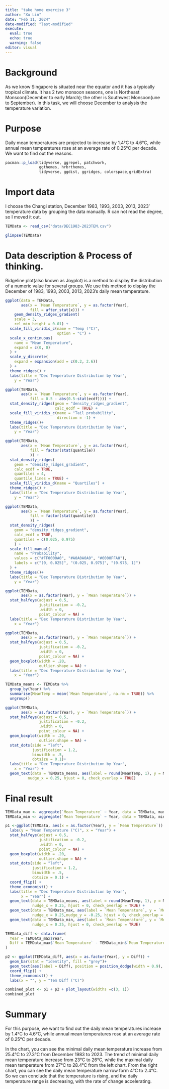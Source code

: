```yaml
---
title: "take home exercise 3"
author: "Xu Lin"
date: "Feb 11, 2024"
date-modified: "last-modified"
execute: 
  eval: true
  echo: true
  warning: false
editor: visual
---
```


# Background

As we know Singapore is situated near the equator and it has a typically tropical climate. It has 2 two monsoon seasons, one is Northeast Monsoon(December to early March); the other is Southwest Monsoon(une to September). In this task, we will choose December to analysis the temperature variation.

# Purpose

Daily mean temperatures are projected to increase by 1.4°C to 4.6°C, while annual mean temperatures rose at an average rate of 0.25°C per decade. We want to find out the reasons.

```r
pacman::p_load(tidyverse, ggrepel, patchwork, 
               ggthemes, hrbrthemes,
               tidyverse, ggdist, ggridges, colorspace,gridExtra)
```

# Import data

I choose the Changi station, December 1983, 1993, 2003, 2013, 2023' temperature data by grouping the data manually. R can not read the degree, so I moved it out.

```r
TEMData <- read_csv("data/DEC1983-2023TEM.csv") 
```

```r
glimpse(TEMData)
```

# Data description &  Process of thinking.

Ridgeline plot(also known as Joyplot) is a method to display the distribution of a numeric value for several groups. We use this method to display the December of 1983, 1993, 2003, 2013, 2023's daily mean temperature.

```r
ggplot(data = TEMData, 
       aes(x = `Mean Temperature`, y = as.factor(Year), 
           fill = after_stat(x))) + 
    geom_density_ridges_gradient(
    scale = 3,
    rel_min_height = 0.01) +
  scale_fill_viridis_c(name = "Temp (°C)",
                       option = "C") +
  scale_x_continuous(
    name = "Mean Temperature",
    expand = c(0, 0)
  ) +
  scale_y_discrete(
    expand = expansion(add = c(0.2, 2.6))
  ) +
  theme_ridges() +
  labs(title = "Dec Temperature Distribution by Year",
    y = "Year")
```

```r
ggplot(TEMData,
       aes(x = `Mean Temperature`, y = as.factor(Year), 
           fill = 0.5 - abs(0.5-stat(ecdf)))) +
  stat_density_ridges(geom = "density_ridges_gradient", 
                      calc_ecdf = TRUE) +
  scale_fill_viridis_c(name = "Tail probability",
                       direction = -1) +
  theme_ridges()+
  labs(title = "Dec Temperature Distribution by Year",
    y = "Year")
```

```r
ggplot(TEMData,
       aes(x = `Mean Temperature`, y = as.factor(Year),
           fill = factor(stat(quantile))
           )) +
  stat_density_ridges(
    geom = "density_ridges_gradient",
    calc_ecdf = TRUE, 
    quantiles = 4,
    quantile_lines = TRUE) +
  scale_fill_viridis_d(name = "Quartiles") +
  theme_ridges() +
  labs(title = "Dec Temperature Distribution by Year",
    y = "Year")
```

```r
ggplot(TEMData,
       aes(x = `Mean Temperature`, y = as.factor(Year), 
           fill = factor(stat(quantile))
           )) +
  stat_density_ridges(
    geom = "density_ridges_gradient",
    calc_ecdf = TRUE, 
    quantiles = c(0.025, 0.975)
    ) +
  scale_fill_manual(
    name = "Probability",
    values = c("#FF0000A0", "#A0A0A0A0", "#0000FFA0"),
    labels = c("(0, 0.025]", "(0.025, 0.975]", "(0.975, 1]")
  ) +
  theme_ridges()+
  labs(title = "Dec Temperature Distribution by Year",
    y = "Year")
```

```r
ggplot(TEMData,
       aes(x = as.factor(Year), y = `Mean Temperature`)) +
  stat_halfeye(adjust = 0.5,
               justification = -0.2,
               .width = 0,
               point_colour = NA) +
  labs(title = "Dec Temperature Distribution by Year",
    x = "Year")
```

```r
ggplot(TEMData,
       aes(x = as.factor(Year), y = `Mean Temperature`)) +
  stat_halfeye(adjust = 0.5,
               justification = -0.2,
               .width = 0,
               point_colour = NA) +
  geom_boxplot(width = .20,
               outlier.shape = NA) +
  labs(title = "Dec Temperature Distribution by Year",
    x = "Year")
```

```r
TEMData_means <- TEMData %>%
  group_by(Year) %>%
  summarise(MeanTemp = mean(`Mean Temperature`, na.rm = TRUE)) %>%
  ungroup()
```

```r
ggplot(TEMData,
       aes(x = as.factor(Year), y = `Mean Temperature`)) +
  stat_halfeye(adjust = 0.5,
               justification = -0.2,
               .width = 0,
               point_colour = NA) +
  geom_boxplot(width = .20,
               outlier.shape = NA) +
  stat_dots(side = "left", 
            justification = 1.2, 
            binwidth = .5,
            dotsize = 0.1)+
  labs(title = "Dec Temperature Distribution by Year",
    x = "Year") +
  geom_text(data = TEMData_means, aes(label = round(MeanTemp, 1), y = MeanTemp), 
          nudge_x = 0.25, hjust = 0, check_overlap = TRUE)
```
# Final result
```r
TEMData_max <- aggregate(`Mean Temperature` ~ Year, data = TEMData, max)
TEMData_min <- aggregate(`Mean Temperature` ~ Year, data = TEMData, min)
```

```r
p1 <-ggplot(TEMData, aes(x = as.factor(Year), y = `Mean Temperature`)) +
  labs(y = "Mean Temperature (°C)", x = "Year") +
  stat_halfeye(adjust = 0.5,
               justification = -0.2,
               .width = 0,
               point_colour = NA) +
  geom_boxplot(width = .20,
               outlier.shape = NA) +
  stat_dots(side = "left", 
            justification = 1.2, 
            binwidth = .5,
            dotsize = 0.1) +
  coord_flip() +
  theme_economist() +
  labs(title = "Dec Temperature Distribution by Year",
       x = "Year") +
  geom_text(data = TEMData_means, aes(label = round(MeanTemp, 1), y = MeanTemp), 
            nudge_x = 0.25, hjust = 0, check_overlap = TRUE) +
  geom_text(data = TEMData_max, aes(label = `Mean Temperature`, y = `Mean Temperature`),
            nudge_x = 0.25,nudge_y = -0.25, hjust = 0, check_overlap = TRUE) +  
  geom_text(data = TEMData_min, aes(label = `Mean Temperature`, y = `Mean Temperature`),
            nudge_x = 0.25, hjust = 0, check_overlap = TRUE)    
```

```r
TEMData_diff <- data.frame(
  Year = TEMData_max$Year,
  Diff = TEMData_max$`Mean Temperature` - TEMData_min$`Mean Temperature`
)
```

```r
p2 <- ggplot(TEMData_diff, aes(x = as.factor(Year), y = Diff)) +
  geom_bar(stat = "identity", fill = "grey")+
  geom_text(aes(label = Diff), position = position_dodge(width = 0.9), hjust = 0.8) +
  coord_flip() +
  theme_economist() +
  labs(x = "", y = "Tem Diff (°C)")
```

```r
combined_plot <- p1 + p2 + plot_layout(widths =c(3, 1))
combined_plot
```

# Summary 
For this purpose, we want to find out the daily mean temperatures increase by 1.4°C to 4.6°C, while annual mean temperatures rose at an average rate of 0.25°C per decade.

In the chart, you can see the minimal daily mean temperature increase from 25.4°C to 27.3°C from December 1983 to 2023. The trend of minimal daily mean temperature increase from 23°C to 26°C, while the maximal daily mean temperature from 27°C to 28.4°C from the left chart. From the right chart, you can see the daily mean temperature narrow form 4°C to 2.4°C. So we can conclude that the temperature is rising, and the daily temperature range is decreasing, with the rate of change accelerating.




















